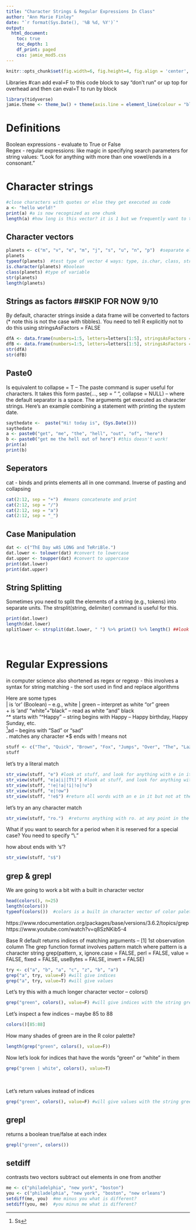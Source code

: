 ```yaml
---
title: "Character Strings & Regular Expressions In Class"
author: "Ann Marie Finley"
date: "`r format(Sys.Date(), '%B %d, %Y')`"
output:
  html_document:
    toc: true
    toc_depth: 1
    df_print: paged
    css: jamie_mod5.css
---
```


```r
knitr::opts_chunk$set(fig.width=6, fig.height=4, fig.align = 'center', fig.path='Figs/', echo=TRUE, tidy=TRUE,  cache=T)
```

Libraries  #can add eval=F to this code block to say "don't run" or up top for overhead and then can eval=T to run by block
```r
library(tidyverse)
jamie.theme <- theme_bw() + theme(axis.line = element_line(colour = "black"), panel.grid.minor = element_blank(), panel.grid.major = element_blank(), panel.border = element_blank(), panel.background = element_blank(), legend.title= element_blank())
```

# Definitions
Boolean expressions - evaluate to True or False <br />
Regex - regular expressions: like magic in specifying search parameters for string values: "Look for anything with more than one vowel/ends in a consonant."


# Character strings
```r
#close characters with quotes or else they get executed as code
a <- "hello world!"
print(a) #a is now recognized as one chunk
length(a) #how long is this vector? it is 1 but we frequently want to tokenize 
```

## Character vectors
```r
planets <- c("m", "v", "e", "m", "j", "s", "u", "n", "p")  #separate elements
planets
typeof(planets)  #test type of vector 4 ways: type, is.char, class, str
is.character(planets) #boolean
class(planets) #type of variable
str(planets)
length(planets)
```

## Strings as factors ##SKIP FOR NOW 9/10
By default, character strings inside a data frame will be converted to factors (* note this is not the case with tibbles). You need to tell R explicitly not to do this using stringsAsFactors = FALSE
```r
dfA <- data.frame(numbers=1:5, letters=letters[1:5], stringsAsFactors = TRUE)
dfB <- data.frame(numbers=1:5, letters=letters[1:5], stringsAsFactors = FALSE)
str(dfA)
str(dfB)
```

## Paste0
Is equivalent to collapse = T -- The paste command is super useful for characters. It takes this form
paste(..., sep = " ", collapse = NULL) -- where the default separator is a space.  The arguments get executed as character strings. Here's an example combining a statement with printing the system date. 

```r
saythedate <-  paste("Hi! today is", (Sys.Date()))
saythedate
a <- paste0("get", "me", "the", "hell", "out", "of", "here")
b <- paste0("get me the hell out of here") #this doesn't work!
print(a)
print(b)
```

## Seperators
cat - binds and prints elements all in one command. Inverse of pasting and collapsing
```r
cat(2:12, sep = "+")  #means concatenate and print
cat(2:12, sep = "/") 
cat(2:12, sep = "a") 
cat(2:12, sep = "_")
```

## Case Manipulation
```r
dat <- c("ThE Day wAS LONG and TeRriBle.")  
dat.lower <- tolower(dat) #convert to lowercase
dat.upper <- toupper(dat) #convert to uppercase
print(dat.lower)
print(dat.upper)
```

## String Splitting
Sometimes you need to split the elements of a string (e.g., tokens) into separate units. The strsplit(string, delimiter) command is useful for this.

```r
print(dat.lower)
length(dat.lower)
splitlower <- strsplit(dat.lower, " ") %>% print() %>% length() ##look at on own, how to save split strings
```
<br />


# Regular Expressions 
in computer science also shortened as regex or regexp - this involves a syntax for string matching - the sort used in find and replace algorithms <br />

Here are some types <br />
| is 'or' (Boolean) --  e.g.,  white | green -- interpret as white "or" green <br />
+ is 'and'    "white"+"black" -- read as white "and" black <br />
^*  starts with "^Happy" -- string begins with Happy -- Happy birthday, Happy Sunday, etc. <br />
^[Ss]ad  -- begins with "Sad" or "sad" <br />
. matches any character
*$ ends with
! means not

```r
stuff <- c("The", "Quick", "Brown", "Fox", "Jumps", "Over", "The", "Lazy", "Dog")  #pangram, all English letters
stuff
```

let's try a literal match
```r
str_view(stuff, "e") #look at stuff, and look for anything with e in it (not E)
str_view(stuff, "e|a|i|[Tt]") #look at stuff, and look for anything with e or a or i or t or T
str_view(stuff, "!e|!a|!i|!o|!u")
str_view(stuff, "e|!ow")
str_view(stuff, "!e$") #return all words with an e in it but not at the end - but this did not work?! ********************JR to figure out end here 9.10
```

let's try an any character match
```r
str_view(stuff, "ro.")  #returns anything with ro. at any point in the string . here means ANY letter or character but will not search for a period
```

What if you want to search for a period when it is reserved for a special case?
You need to specify "\\." <br />

how about ends with 's'?

```r
str_view(stuff, "s$")
```


## grep & grepl
We are going to work a bit with a built in character vector 
```r
head(colors(), n=25)
length(colors())
typeof(colors())  #colors is a built in character vector of color palettes in R
```


https://www.rdocumentation.org/packages/base/versions/3.6.2/topics/grep <br />
https://www.youtube.com/watch?v=q8SzNKib5-4 <br />

Base R default returns indices of matching arguments -- [1] 1st observation column 
The grep function format involves pattern match where pattern is a character string
grep(pattern, x, ignore.case = FALSE, perl = FALSE, value = FALSE,
     fixed = FALSE, useBytes = FALSE, invert = FALSE)

```r
try <- c("a", "b", "a", "c", "z", "b", "a")
grep("a", try, value=F) #will give indices
grep("a", try, value=T) #will give values
```

Let's try this with a much longer character vector --  colors()
```r
grep("green", colors(), value=F) #will give indices with the string green in them
```

Let's inspect a few indices -- maybe 85 to 88
```r
colors()[85:88]
```

How many shades of green are in the R color palette?
```r
length(grep("green", colors(), value=F))
```

Now let's look for indices that have the words "green" or "white" in them
```r
grep("green | white", colors(), value=T)
```
<br />

Let's return values instead of indices
```r
grep("green", colors(), value=F) #will give values with the string green in them
```

## grepl
returns a boolean true/false at each index
```r
grepl("green", colors())
```


## setdiff
contrasts two vectors subtract out elements in one from another
```r
me <- c("philadelphia", "new york", "boston")
you <- c("philadelphia", "new york", "boston", "new orleans")
setdiff(me, you)  #me minus you what is different?
setdiff(you, me)  #you minus me what is different?
```




